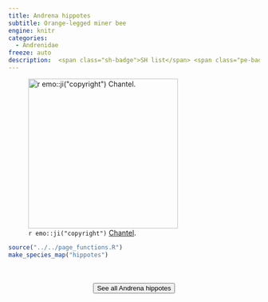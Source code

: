 ```yaml
---
title: Andrena hippotes
subtitle: Orange-legged miner bee
engine: knitr
categories:
  - Andrenidae
freeze: auto
description:  <span class="sh-badge">SH list</span> <span class="pe-badge">PM Evidence</span>
---
```

![`r emo::ji("copyright")` [Chantel ](https://inaturalist.ca/photos/171981980).](https://inaturalist-open-data.s3.amazonaws.com/photos/171981980/medium.jpeg){height=300}





```r
source("../../page_functions.R")
make_species_map("hippotes")
```
<br><br>
<center>


<a href="https://www.zoology.ubc.ca/entomology/main/Hymenoptera/Andrenidae/Andrena%20hippotes.php"><button type="button" class="btn btn-secondary">See all Andrena hippotes <i class="fa-solid fa-arrow-up-right-from-square"></i> </button></a>
</center>
